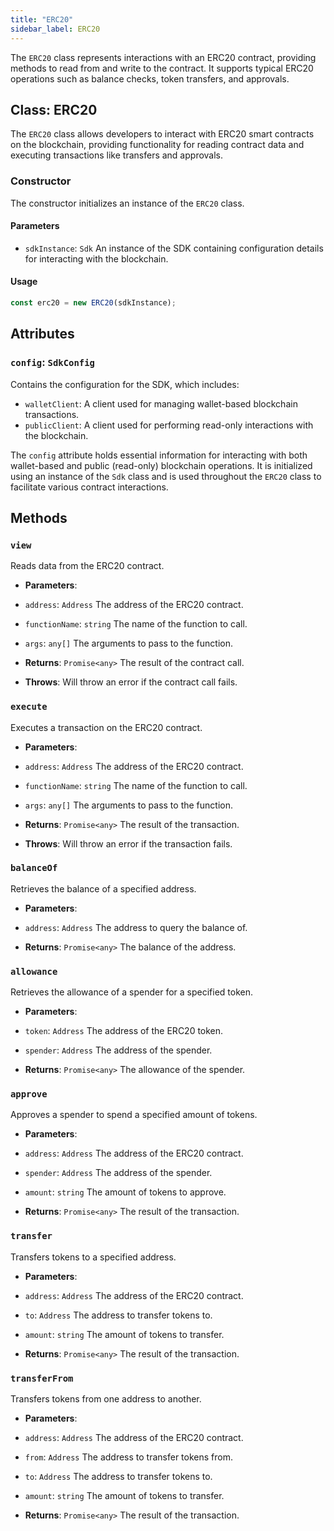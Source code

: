 ```yaml
---
title: "ERC20"
sidebar_label: ERC20
---
```


The `ERC20` class represents interactions with an ERC20 contract, providing methods to read from and write to the contract. It supports typical ERC20 operations such as balance checks, token transfers, and approvals.

## Class: ERC20

The `ERC20` class allows developers to interact with ERC20 smart contracts on the blockchain, providing functionality for reading contract data and executing transactions like transfers and approvals.

### Constructor

The constructor initializes an instance of the `ERC20` class.

#### Parameters

- `sdkInstance`: `Sdk`
An instance of the SDK containing configuration details for interacting with the blockchain.

#### Usage

```javascript
const erc20 = new ERC20(sdkInstance);
```

## Attributes

### `config`: `SdkConfig`

Contains the configuration for the SDK, which includes:

- `walletClient`: A client used for managing wallet-based blockchain transactions.
- `publicClient`: A client used for performing read-only interactions with the blockchain.

The `config` attribute holds essential information for interacting with both wallet-based and public (read-only) blockchain operations. It is initialized using an instance of the `Sdk` class and is used throughout the `ERC20` class to facilitate various contract interactions.


## Methods

### `view`

Reads data from the ERC20 contract.

- **Parameters**:
- `address`: `Address`
The address of the ERC20 contract.

- `functionName`: `string`
The name of the function to call.

- `args`: `any[]`
The arguments to pass to the function.

- **Returns**: `Promise<any>`
The result of the contract call.

- **Throws**:
Will throw an error if the contract call fails.

### `execute`

Executes a transaction on the ERC20 contract.

- **Parameters**:
- `address`: `Address`
The address of the ERC20 contract.

- `functionName`: `string`
The name of the function to call.

- `args`: `any[]`
The arguments to pass to the function.

- **Returns**: `Promise<any>`
The result of the transaction.

- **Throws**:
Will throw an error if the transaction fails.

### `balanceOf`

Retrieves the balance of a specified address.

- **Parameters**:
- `address`: `Address`
The address to query the balance of.

- **Returns**: `Promise<any>`
The balance of the address.

### `allowance`

Retrieves the allowance of a spender for a specified token.

- **Parameters**:
- `token`: `Address`
The address of the ERC20 token.

- `spender`: `Address`
The address of the spender.

- **Returns**: `Promise<any>`
The allowance of the spender.

### `approve`

Approves a spender to spend a specified amount of tokens.

- **Parameters**:
- `address`: `Address`
The address of the ERC20 contract.

- `spender`: `Address`
The address of the spender.

- `amount`: `string`
The amount of tokens to approve.

- **Returns**: `Promise<any>`
The result of the transaction.

### `transfer`

Transfers tokens to a specified address.

- **Parameters**:
- `address`: `Address`
The address of the ERC20 contract.

- `to`: `Address`
The address to transfer tokens to.

- `amount`: `string`
The amount of tokens to transfer.

- **Returns**: `Promise<any>`
The result of the transaction.

### `transferFrom`

Transfers tokens from one address to another.

- **Parameters**:
- `address`: `Address`
The address of the ERC20 contract.

- `from`: `Address`
The address to transfer tokens from.

- `to`: `Address`
The address to transfer tokens to.

- `amount`: `string`
The amount of tokens to transfer.

- **Returns**: `Promise<any>`
The result of the transaction.